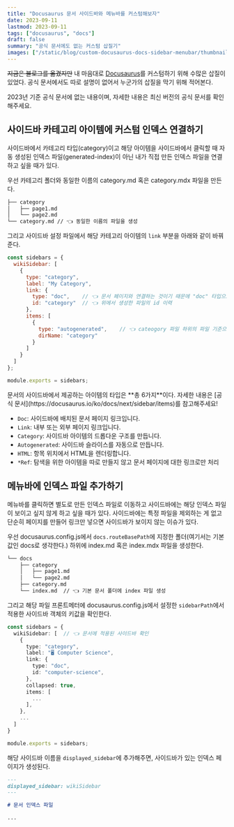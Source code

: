 ```yaml
---
title: "Docusaurus 문서 사이드바와 메뉴바를 커스텀해보자"
date: 2023-09-11
lastmod: 2023-09-11
tags: ["docusaurus", "docs"]
draft: false
summary: "공식 문서에도 없는 커스텀 삽질기"
images: ["/static/blog/custom-docusaurus-docs-sidebar-menubar/thumbnail.png"]
---
```


~~지금은 블로그를 옮겼지만~~ 내 마음대로 [Docusaurus](https://docusaurus.io/)를 커스텀하기 위해 수많은 삽질이 있었다. 공식 문서에서도 따로 설명이 없어서 누군가의 삽질을 막기 위해 적어본다.

<Caution title="Docusuarus 2.0 기준으로 작성된 글입니다.">
  2023년 기준 공식 문서에 없는 내용이며, 자세한 내용은 최신 버전의 공식 문서를 확인해주세요.
</Caution>

## 사이드바 카테고리 아이템에 커스텀 인덱스 연결하기

사이드바에서 카테고리 타입(category)이고 해당 아이템을 사이드바에서 클릭할 때 자동 생성된 인덱스 파일(generated-index)이 아닌 내가 직접 만든 인덱스 파일을 연결하고 싶을 때가 있다.

우선 카테고리 폴더와 동일한 이름의 category.md 혹은 category.mdx 파일을 만든다.

```bash
├── category
│   ├── page1.md
│   └── page2.md
└── category.md // 👈 동일한 이름의 파일을 생성
```

그리고 사이드바 설정 파일에서 해당 카테고리 아이템의 `link` 부분을 아래와 같이 바꿔준다.

```javascript
const sidebars = {
  wikiSidebar: [
    {
      type: "category",
      label: "My Category",
      link: {
        type: "doc",    // 👈 문서 페이지와 연결하는 것이기 때문에 "doc" 타입으로 지정
        id: "category"  // 👈 위에서 생성한 파일의 id 이력
      },
      items: [
        {
          type: "autogenerated",    // 👈 cateogory 파일 하위의 파일 기준으로 자동 생성
          dirName: "category"
        }
      ]
    }
  ]
};

module.exports = sidebars;
```

<Note title="사이드바 아이템의 타입">
문서의 사이드바에서 제공하는 아이템의 타입은 **총 6가지**이다. 자세한 내용은 [공식 문서](https://docusaurus.io/ko/docs/next/sidebar/items)를 참고해주세요!

- `Doc`: 사이드바에 배치된 문서 페이지 링크입니다.
- `Link`: 내부 또는 외부 페이지 링크입니다.
- `Category`: 사이드바 아이템의 드롭다운 구조를 만듭니다.
- `Autogenerated`: 사이드바 슬라이스를 자동으로 만듭니다.
- `HTML`: 항목 위치에서 HTML을 렌더링합니다.
- `*Ref`: 탐색을 위한 아이템을 따로 만들지 않고 문서 페이지에 대한 링크로만 처리
</Note>

## 메뉴바에 인덱스 파일 추가하기

메뉴바를 클릭하면 별도로 만든 인덱스 파일로 이동하고 사이드바에는 해당 인덱스 파일이 보이고 싶지 않게 하고 싶을 때가 있다. 사이드바에는 특정 파일을 제외하는 게 없고 단순히 페이지를 만들어 링크만 넣으면 사이드바가 보이지 않는 이슈가 있다.

우선 docusaurus.config.js에서 `docs.routeBasePath`에 지정한 폴더(여기서는 기본값인 docs로 생각한다.) 하위에 index.md 혹은 index.mdx 파일을 생성한다.

```bash
└── docs
    ├── category
    │   ├── page1.md
    │   └── page2.md
    ├── category.md
    └── index.md  // 👈 기본 문서 폴더에 index 파일 생성
```

그리고 해당 파일 프론트메터에 docusaurus.config.js에서 설정한 `sidebarPath`에서 적용한 사이드바 객체의 키값을 확인한다.

```typescript
const sidebars = {
  wikiSidebar: [  // 👈 문서에 적용된 사이드바 확인
    {
      type: "category",
      label: "🖥️ Computer Science",
      link: {
        type: "doc",
        id: "computer-science",
      },
      collapsed: true,
      items: [
        ...
      ],
    },
    ...
  ]
}

module.exports = sidebars;
```

해당 사이드바 이름을 `displayed_sidebar`에 추가해주면, 사이드바가 있는 인덱스 페이지가 생성된다.

```markdown
---
displayed_sidebar: wikiSidebar
---

# 문서 인덱스 파일

...
```